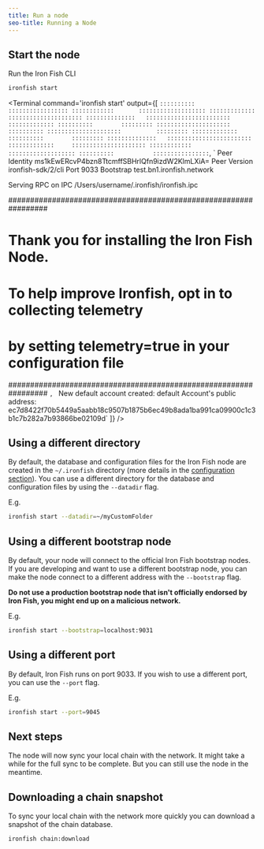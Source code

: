 ```yaml
---
title: Run a node
seo-title: Running a Node
---
```



## Start the node

Run the Iron Fish CLI
```sh
ironfish start
```

<Terminal
  command='ironfish start'
  output={[
`
::::::::::          :::::::::::::::::
::::::::::::       :::::::::::::::::::
:::::::::::::     :::::::::::::::::::::
::::::::::::::   ::::::::::::::::::::::::
 ::::::::::::: ::::::::::        :::::::::
   :::::::::::::::::::::          ::::::::::
   :::::::::::::::::::::          :::::::::
 ::::::::::::: ::::::::::        :::::::::
::::::::::::::   ::::::::::::::::::::::::
:::::::::::::     :::::::::::::::::::::
::::::::::::       :::::::::::::::::::
::::::::::           ::::::::::::::::
`,
`
Peer Identity                 ms1kEwERcvP4bzn8TtcmffSBHrlQfn9izdW2KlmLXiA=
Peer Version                  ironfish-sdk/2/cli
Port                          9033
Bootstrap                     test.bn1.ironfish.network

Serving RPC on IPC /Users/username/.ironfish/ironfish.ipc

#################################################################
#    Thank you for installing the Iron Fish Node.               #
#    To help improve Ironfish, opt in to collecting telemetry   #
#    by setting telemetry=true in your configuration file       #
#################################################################
`,
`
New default account created: default Account's public address:
ec7d8422f70b5449a5aabb18c9507b1875b6ec49b8ada1ba991ca09900c1c3b1c7b282a7b93866be02109d`
  ]}
/>

## Using a different directory
By default, the database and configuration files for the Iron Fish node are created in the `~/.ironfish` directory (more details in the [configuration section](/use/get-started/node-configuration)). You can use a different directory for the database and configuration files by using the `--datadir` flag.

E.g.
```sh
ironfish start --datadir=~/myCustomFolder
```

## Using a different bootstrap node
By default, your node will connect to the official Iron Fish bootstrap nodes.
If you are developing and want to use a different bootstrap node, you can make the node connect to a different address with the `--bootstrap` flag.

**Do not use a production bootstrap node that isn't officially endorsed by Iron Fish, you might end up on a malicious network.**

E.g.
```sh
ironfish start --bootstrap=localhost:9031
```

## Using a different port
By default, Iron Fish runs on port 9033. If you wish to use a different port, you can use the `--port` flag.

E.g.
```sh
ironfish start --port=9045
```

## Next steps

The node will now sync your local chain with the network. It might take a while for the full sync to be complete. But you can still use the node in the meantime.

## Downloading a chain snapshot

To sync your local chain with the network more quickly you can download a snapshot of the chain database.

```sh
ironfish chain:download
```
